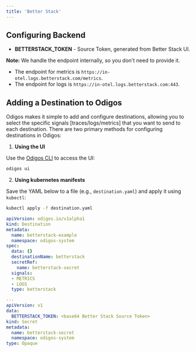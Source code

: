 ```yaml
---
title: 'Better Stack'
---
```


## Configuring Backend

- **BETTERSTACK_TOKEN** - Source Token, generated from Better Stack UI.

**Note:**
We handle the endpoint internally, so you don't need to provide it.
- The endpoint for metrics is `https://in-otel.logs.betterstack.com/metrics`.
- The endpoint for logs is `https://in-otel.logs.betterstack.com:443`.

## Adding a Destination to Odigos

Odigos makes it simple to add and configure destinations, allowing you to select the specific signals [traces/logs/metrics] that you want to send to each destination. There are two primary methods for configuring destinations in Odigos:

1. **Using the UI**

Use the [Odigos CLI](https://docs.odigos.io/cli/odigos_ui) to access the UI:

```bash
odigos ui
```

2. **Using kubernetes manifests**

Save the YAML below to a file (e.g., `destination.yaml`) and apply it using `kubectl`:

```bash
kubectl apply -f destination.yaml
```


```yaml
apiVersion: odigos.io/v1alpha1
kind: Destination
metadata:
  name: betterstack-example
  namespace: odigos-system
spec:
  data: {}
  destinationName: betterstack
  secretRef:
    name: betterstack-secret
  signals:
  - METRICS
  - LOGS
  type: betterstack

---
apiVersion: v1
data:
  BETTERSTACK_TOKEN: <base64 Better Stack Source Token>
kind: Secret
metadata:
  name: betterstack-secret
  namespace: odigos-system
type: Opaque
```